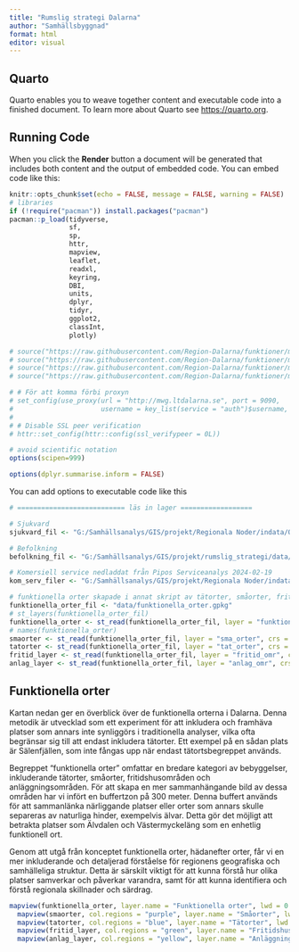 ```yaml
---
title: "Rumslig strategi Dalarna"
author: "Samhällsbyggnad"
format: html
editor: visual
---
```


## Quarto

Quarto enables you to weave together content and executable code into a finished document. To learn more about Quarto see <https://quarto.org>.

## Running Code

When you click the **Render** button a document will be generated that includes both content and the output of embedded code. You can embed code like this:

```r
knitr::opts_chunk$set(echo = FALSE, message = FALSE, warning = FALSE)
# libraries
if (!require("pacman")) install.packages("pacman")
pacman::p_load(tidyverse, 
               sf, 
               sp, 
               httr, 
               mapview, 
               leaflet, 
               readxl, 
               keyring,
               DBI,
               units,
               dplyr,
               tidyr,
               ggplot2,
               classInt,
               plotly)

# source("https://raw.githubusercontent.com/Region-Dalarna/funktioner/main/func_postgis.R")
# source("https://raw.githubusercontent.com/Region-Dalarna/funktioner/main/func_GIS.R")
# source("https://raw.githubusercontent.com/Region-Dalarna/funktioner/main/func_text.R")
# source("https://raw.githubusercontent.com/Region-Dalarna/funktioner/main/func_API.R")

# # För att komma förbi proxyn
# set_config(use_proxy(url = "http://mwg.ltdalarna.se", port = 9090, 
#                      username = key_list(service = "auth")$username, password = key_get("auth", key_list(service = "auth")$username)))
# 
# # Disable SSL peer verification
# httr::set_config(httr::config(ssl_verifypeer = 0L))

# avoid scientific notation
options(scipen=999)

options(dplyr.summarise.inform = FALSE)
```

You can add options to executable code like this

```r

# =========================== läs in lager ==================

# Sjukvard
sjukvard_fil <- "G:/Samhällsanalys/GIS/projekt/Regionala Noder/indata/Offentlig_service/Utbudspunkter.csv"

# Befolkning
befolkning_fil <- "G:/Samhällsanalys/GIS/projekt/rumslig_strategi/data/dag_natt_bef_500.gpkg"

# Komersiell service nedladdat från Pipos Serviceanalys 2024-02-19
kom_serv_filer <- "G:/Samhällsanalys/GIS/projekt/Regionala Noder/indata/FrånPipos/"

# funktionella orter skapade i annat skript av tätorter, småorter, fritidshuområden och anläggningsområden samt en buffer på 300 meter.
funktionella_orter_fil <- "data/funktionella_orter.gpkg"
# st_layers(funktionella_orter_fil)
funktionella_orter <- st_read(funktionella_orter_fil, layer = "funktionella_orter_egenskaper", crs = 3006)
# names(funktionella_orter)
smaorter <- st_read(funktionella_orter_fil, layer = "sma_orter", crs = 3006)
tatorter <- st_read(funktionella_orter_fil, layer = "tat_orter", crs = 3006)
fritid_layer <- st_read(funktionella_orter_fil, layer = "fritid_omr", crs = 3006)
anlag_layer <- st_read(funktionella_orter_fil, layer = "anlag_omr", crs = 3006)

```

## Funktionella orter
Kartan nedan ger en överblick över de funktionella orterna i Dalarna. Denna metodik är utvecklad som ett experiment för att inkludera och framhäva platser som annars inte synliggörs i traditionella analyser, vilka ofta begränsar sig till att endast inkludera tätorter. Ett exempel på en sådan plats är Sälenfjällen, som inte fångas upp när endast tätortsbegreppet används.

Begreppet "funktionella orter" omfattar en bredare kategori av bebyggelser, inkluderande tätorter, småorter, fritidshusområden och anläggningsområden. För att skapa en mer sammanhängande bild av dessa områden har vi infört en buffertzon på 300 meter. Denna buffert används för att sammanlänka närliggande platser eller orter som annars skulle separeras av naturliga hinder, exempelvis älvar. Detta gör det möjligt att betrakta platser som Älvdalen och Västermyckeläng som en enhetlig funktionell ort.

Genom att utgå från konceptet funktionella orter, hädanefter orter, får vi en mer inkluderande och detaljerad förståelse för regionens geografiska och samhälleliga struktur. Detta är särskilt viktigt för att kunna förstå hur olika platser samverkar och påverkar varandra, samt för att kunna identifiera och förstå regionala skillnader och särdrag.

```r
mapview(funktionella_orter, layer.name = "Funktionella orter", lwd = 0.5, homebutton = FALSE, alpha.regions = 0.1, col.regions = "orange", hide = TRUE)+
  mapview(smaorter, col.regions = "purple", layer.name = "Småorter", lwd = 0.3, homebutton = FALSE, alpha.regions = 0.3) +
  mapview(tatorter, col.regions = "blue", layer.name = "Tätorter", lwd = 0.3, homebutton = FALSE, alpha.regions = 0.3) +
  mapview(fritid_layer, col.regions = "green", layer.name = "Fritidshusområde", lwd = 0.3, homebutton = FALSE, alpha.regions = 0.3) +
  mapview(anlag_layer, col.regions = "yellow", layer.name = "Anläggningsområde", lwd = 0.3, homebutton = FALSE, alpha.regions = 0.3)
```







